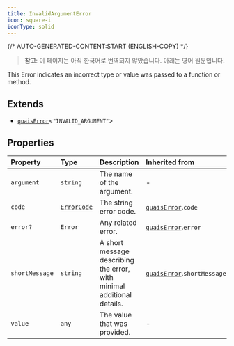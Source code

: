 ```yaml
---
title: InvalidArgumentError
icon: square-i
iconType: solid
---
```


{/* AUTO-GENERATED-CONTENT:START (ENGLISH-COPY) */}

> **참고**: 이 페이지는 아직 한국어로 번역되지 않았습니다. 아래는 영어 원문입니다.

This Error indicates an incorrect type or value was passed to a function or method.

## Extends

- [`quaisError`](/ko/sdk/content/interfaces/quaisError)\<`"INVALID_ARGUMENT"`\>

## Properties

| Property | Type | Description | Inherited from |
| :------ | :------ | :------ | :------ |
| `argument` | `string` | The name of the argument. | - |
| `code` | [`ErrorCode`](/ko/sdk/content/type-aliases/ErrorCode) | The string error code. | [`quaisError`](/ko/sdk/content/interfaces/quaisError).`code` |
| `error?` | `Error` | Any related error. | [`quaisError`](/ko/sdk/content/interfaces/quaisError).`error` |
| `shortMessage` | `string` | A short message describing the error, with minimal additional details. | [`quaisError`](/ko/sdk/content/interfaces/quaisError).`shortMessage` |
| `value` | `any` | The value that was provided. | - |
